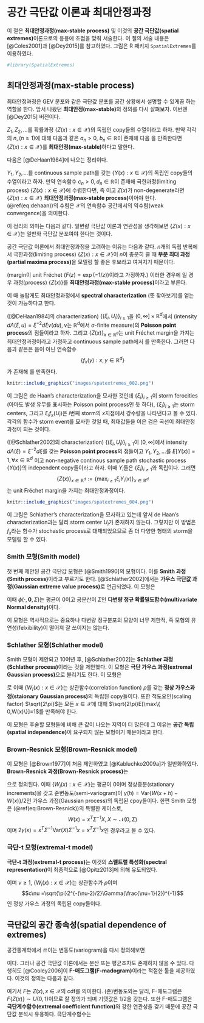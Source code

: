 # 공간 극단값 이론과 최대안정과정 {#spatextremes}

이 절은 **최대안정과정(max-stable process)** 및 이것의 **공간 극단값(spatial extremes)**이론으로의 응용에 초점을 맞춰 서술한다. 이 절의 서술 내용은 [@Coles2001]과 [@Dey2015]를 참고하였다. 그림은 R 패키지 `SpatialExtremes`를 이용하였다.

```r
#library(SpatialExtremes)
```

## 최대안정과정(max-stable process)

최대안정과정은 GEV 분포와 같은 극단값 분포를 공간 상황에서 설명할 수 있게끔 하는 역할을 한다. 앞서 나왔던 **최대안정(max-stable)**의 정의를 다시 살펴보자. 이번엔 [@Dey2015] 버전이다.

<div class="definition"> 

$Z_{1}, Z_{2},\ldots$를 확률과정 $\{Z(x):x\in\mathcal{X} \}$의 독립인 copy들의 수열이라고 하자. 만약 각각의 $n, (n\geq 1)$에 대해 다음과 같은 $a_{n}>0$, $b_{n}\in\mathbb{R}$이 존재해 다음
\begin{equation}
\frac{\max_{i=1,\ldots ,n}Z_{i}-b_{n}}{a_{n}}\stackrel{d}{=}Z
\end{equation}
을 만족한다면 $\{Z(x):x\in\mathcal{X} \}$를 **최대안정(max-stable)**하다고 말한다.

</div>

다음은 [@DeHaan1984]에 나오는 정리이다.

<div class="theorem"> 

$Y_{1}, Y_{2},\ldots$를 continuous sample path를 갖는 $\{Y(x):x\in\mathcal{X} \}$의 독립인 copy들의 수열이라고 하자. 만약 연속함수 $c_{n}>0, d_{n}\in\mathbb{R}$이 존재해 극한과정(limiting process) $\{Z(x): x\in\mathcal{X}\}$에 수렴한다면, 즉
\begin{equation}
\frac{\max_{i=1,\ldots, n}Y_{i}(x)-d_{n}(x)}{c_{n}(x)}\rightarrow Z(x), x\in\mathcal{X}, n\rightarrow \infty \label{eq:dehaan}
\end{equation}
이고 $Z(x)$가 non-degenerate라면 $\{Z(x):x\in\mathcal{X} \}$ **최대안정과정(max-stable process)**이어야 한다. (\@ref(eq:dehaan))의 수렴은 $\mathcal{X}$의 연속함수 공간에서의 약수렴(weak convergence)을 의미한다.

이 정리의 의미는 다음과 같다. 일변량 극단값 이론과 연관성을 생각해보면 $\{Z(x):x\in\mathcal{X} \}$는 일반화 극단값 분포여야 한다는 것이다.

</div>

공간 극단값 이론에서 최대안정과정을 고려하는 이유는 다음과 같다. $n$개의 독립 반복에서 극한과정(limiting process) $\{Z(x): x\in\mathcal{X}\}$이 $n$이 충분히 클 때 **부분 최대 과정(partial maxima process)**을 모델링 할 좋은 후보라고 여겨지기 때문이다.

<div class="definition"> 

(margin이 unit Fréchet $(F(z)=\exp(-1/z))$이라고 가정하자.) 이러한 경우에
\begin{equation}
\max_{i=1,\ldots , n}n^{-1}Z_{i}(\cdot) \stackrel{d}{=} Z(\cdot), n\geq 1
\end{equation}
일 경우 과정(process) $\{Z(x)\}$를 **최대안정과정(max-stable process)**이라고 부른다.

</div>

이 때 놀랍게도 최대안정과정에서 **spectral characterization** (뜻 찾아보기)를 얻는 것이 가능하다고 한다.

<div class="theorem"> 

([@DeHaan1984]의 characterization) $\{ (\xi_{i}, U_{i})\}_{i \geq 1}$을 $(0,\infty ] \times \mathbb{R}^{d}$에서 (intensity $d\Lambda (\xi, u)=\xi^{-2}d\xi\nu(du), \nu$는 $\mathbb{R}^{d}$에서 $\sigma$-finite measure)의 **Poisson point process**의 점들이라고 하자. 그리고 $\{Z(x) \}_{x\in\mathbb{R}^{d}}$는 unit Fréchet margin을 가지는 최대안정과정이라고 가정하고 continuous sample path에서
\begin{equation}
\{Z(x)\}_{x\in\mathbb{R}^{d}}\stackrel{d}{=}\{\max_{i\geq 1}\xi_{i}f_{x}(U_{i})\}_{x\in\mathbb{R}^{d}}
\end{equation}
를 만족한다. 그러면 다음과 같은은 음이 아닌 연속함수
$$\{ f_{x}(y):x,y\in\mathbb{R}^{d}\}$$
가 존재해
\begin{equation}
\int_{\mathbb{R}^{d}}f_{x}(y)\nu(dy)=1, \forall x \in \mathbb{R}^{d}
\end{equation}
를 만족한다.

</div>

```r
knitr::include_graphics("images/spatextremes_002.png")
```

이 그림은 de Haan's characterization을 묘사한 것인데 $\{\xi_{i}\}_{i\geq 1}$이 storm ferocities (아마도 발생 유무를 표시하는 Poisson point process인 듯 하다), $\{\xi_{i}\}_{i\geq 1}$는 storm centers, 그리고 $\xi_{i}f_{x}(U_{i})$은 $i$번째 storm의 $x$지점에서 강수량을 나타낸다고 볼 수 있다. 각각의 함수가 storm event를 묘사한 것일 때, 최대값들을 이은 검은 곡선이 최대안정과정이 되는 것이다.

<div class="theorem"> 

([@Schlather2002]의 characterization) $\{ (\xi_{i}, U_{i})\}_{i \geq 1}$이 $(0,\infty ]$에서 intensity $d \Lambda (\xi)=\xi^{-2}d\xi$를 갖는 **Poisson point process**의 점들이고 $Y_{1},Y_{2},\ldots$를 $E[Y(x)]=1, \forall x \in \mathbb{R}^{d}$ 이고 non-negative continous sample path stochastic process $\{ Y(x)\}$의 independent copy들이라고 하자. 이때 $Y_{i}$들은 $\{ \xi_{i}\}_{i \geq 1}$와 독립이다. 그러면
$$ \{ Z(x)\}_{x\in\mathbb{R}^{d}}:=\{\max_{i\geq 1} \xi_{i}Y_{i}(x) \}_{x\in \mathbb{R}^{d}}$$
는 unit Fréchet margin을 가지는 최대안정과정이다.

</div>

```r
knitr::include_graphics("images/spatextremes_004.png")
```

이 그림은 Schlather's characterization을 묘사하고 있는데 앞서 de Haan's characterization과는 달리 storm center $U_{i}$가 존재하지 않는다. 그렇지만 이 방법은 $f_{x}$라는 함수가 stochastic process로 대채되었으므로 좀 더 다양한 형태의 storm을 모델링 할 수 있다.

### Smith 모형(Smith model)

첫 번째 제안된 공간 극단값 모형은 [@Smith1990]의 모형이다. 이를 **Smith 과정(Smith process)**이라고 부르기도 한다. [@Schlather2002]에서는 **가우스 극단값 과정(Gaussian extreme value process)**로 언급되었다. 이 모형은
\begin{equation}
Z(x)=\max_{i\geq 1}\xi_{i}\phi(x-U_{i};\mathbf{0},\Sigma), x\in\mathcal{X},
\end{equation}

이때 $\phi(\cdot, \mathbf{0},\Sigma)$는 평균이 0이고 공분산이 $\Sigma$인 **다변량 정규 확률밀도함수(multivariate Normal density)**이다.

이 모형은 역사적으로는 중요하나 다변량 정규분포의 모양이 너무 제한적, 즉 모형의 유연성(felxibility)이 떨어져 잘 쓰이지는 않는다.

### Schlather 모형(Schlather model)

Smith 모형이 제안되고 10여년 후, [@Schlather2002]는 **Schlather 과정(Schlather process)**이라는 것을 제안했다. 이 모형은 **극단 가우스  과정(extremal Gaussian process)**으로 불리기도 한다. 이 모형은

\begin{equation}
Z(x)=\sqrt{2\pi}\max_{i\geq 1}\zeta_{i}\max\{0,W_{i}(x)\}
\end{equation}

로 이때 $\{W_{i}(x): x\in\mathcal{X}\}$는 상관함수(correlation function) $\rho$를 갖는 **정상 가우스과정(staionary Gaussian process)**의 독립된 copy들이다. 또한 척도요인(scaling factor) $\sqrt{2\pi}$는 모든 $x\in\mathcal{X}$에 대해 $\sqrt{2\pi}E[\max\{ 0,W(x)\}]=1$를 만족해야 한다.

이 모형은 후술할 모형들에 비해 큰 값이 나오는 지역이 더 많은데 그 이유는 **공간 독립(spatial independence)**이 요구되지 않는 모형이기 때문이라고 한다.

### Brown-Resnick 모형(Brown-Resnick model)

이 모형은 [@Brown1977]이 처음 제안하였고 [@Kabluchko2009a]가 일반화하였다. **Brown-Resnick 과정(Brown-Resnick process)**는

\begin{equation}
Z(x)=\max_{i\geq 1}\xi_{i}\exp\{W_{i}(x)-\gamma(x)\},x\in\mathcal{X}\label{eq:Brown-Resnick}
\end{equation}

으로 정의된다. 이때 $\{W_{i}(x): x\in\mathcal{X}\}$는 평균이 0이며 정상증분(stationary increments)을 갖고 준변동도(semi-variogram)이 $\gamma(h)=\text{Var}\{W(x+h)-W(x)\}/2$인 가우스 과정(Gaussian process)의 독립된 cpoy들이다. 한편 Smith 모형은 (\@ref(eq:Brown-Resnick))의 특별한 케이스로,
$$W(x)=x^{T}\Sigma^{-1}X, X\sim\mathcal{N}(0,\Sigma)$$
이며 $2\gamma(x)=x^{T}\Sigma^{-1}\text{Var}(X)\Sigma^{-1}x=x^{T}\Sigma^{-1}x$인 경우라고 볼 수 있다.

### 극단-t 모형(extremal-t model)

**극단-t 과정(extremal-t process)**는 이것의 **스펠트럴 특성화(spectral representation)**이 최종적으로 [@Opitz2013]에 의해 유도되었다.

\begin{equation}
Z(x)=c_{\nu}\max_{i \geq 1}\zeta_{i}\max\{0,W_{i}(x)\}^{\nu}, x\in\mathcal{X}
\end{equation}
이며 $\nu \geq 1$, $\{W_{i}(x):x\in\mathcal{X}\}$는 상관함수가 $\rho$이며
$$c\nu =\sqrt{\pi}2^{-(\nu-2)/2}\Gamma(\frac{\nu+1}{2})^{-1}$$
인 정상 가우스 과정의 독립된 copy들이다.

## 극단값의 공간 종속성(spatial dependence of extremes)

공간통계학에서 쓰이는 변동도(variogram)을 다시 정의해보면

\begin{equation}
\frac{1}{2}E[\{Z(x_{1})-Z(x_{2}) \}^{2}], x_{1}, x_{2} \in \mathcal{X}
\end{equation}

이다. 그러나 공간 극단값 이론에서는 분산 또는 평균조차도 존재하지 않을 수 있다. 다행히도 [@Cooley2006]이 **F-매도그램(F-madogram)**이라는 적절한 툴을 제공하였다. 이것의 정의는 다음과 같다.

\begin{equation}
\nu_{F}(h)=\frac{1}{2}E[|F\{Z(x+h)\}-F\{Z(x)\}], x,h\in \mathcal{X}.
\end{equation}

여기서 $F$는 $Z(x), x\in\mathcal{X}$의 cdf를 의미한다. (준)변동도와는 달리, F-매도그램은 $F\{Z(x)\} \sim U(0,1)$이므로 잘 정의가 되며 기댓값은 $1/2$을 갖는다. 또한 F-매도그램은 **극단계수함수(extremal coefficient function)**와 강한 연관성을 갖기 때문에 공간 극단값 분석시 유용하다. 극단계수함수는
\begin{equation}
\theta : h \rightarrow E[\max \{ Y(x),Y(x+h) \}]
\end{equation}
\begin{eqnarray}
P\{Z(x+h)\leq z | Z(x)\leq z\}&=&P\{Z(x+h)\leq z\}^{\theta(h)-1}\nonumber\\
&=&
\begin{cases}
1 & \text{perfect dependence}\\
P\{Z(x+h)\leq z\} & \text{independence}
\end{cases}
\end{eqnarray}
